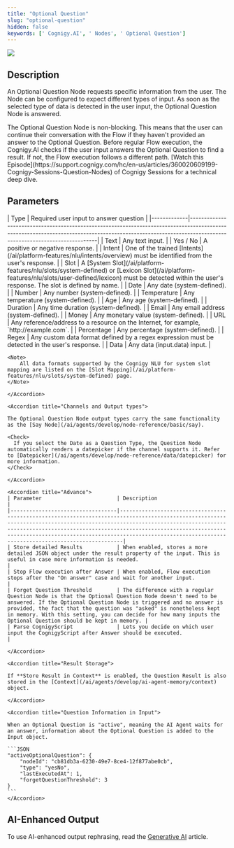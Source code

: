 ```yaml
---
title: "Optional Question"
slug: "optional-question"
hidden: false
keywords: [' Cognigy.AI', ' Nodes', ' Optional Question']
---
```


<Frame>
  <img class="image-center" src="/_assets/ai/develop/node-reference/basic/optional-question.png" style={{ width: 'auto' }} />
</Frame>

## Description

An Optional Question Node requests specific information from the user. The Node can be configured to expect different types of input. As soon as the selected type of data is detected in the user input, the Optional Question Node is answered.

<Accordion title="Comparison with the Question Node">
  The Optional Question Node is non-blocking. This means that the user can continue their conversation with the Flow if they haven't provided an answer to the Optional Question. Before regular Flow execution, the Cognigy.AI checks if the user input answers the Optional Question to find a result. If not, the Flow execution follows a different path.
  [Watch this Episode](https://support.cognigy.com/hc/en-us/articles/360020609199-Cognigy-Sessions-Question-Nodes) of Cognigy Sessions for a technical deep dive.
</Accordion>

## Parameters
<AccordionGroup>
  <Accordion title="Basic Settings">
  | Type        | Required user input to answer question                                                                                                                                                                  |
  |-------------|---------------------------------------------------------------------------------------------------------------------------------------------------------------------------------------------------------|
  | Text        | Any text input.                                                                                                                                                                                         |
  | Yes / No    | A positive or negative response.                                                                                                                                                                        |
  | Intent      | One of the trained [Intents](/ai/platform-features/nlu/intents/overview) must be identified from the user's response.                                                                                        |
  | Slot        | A [System Slot](/ai/platform-features/nlu/slots/system-defined) or [Lexicon Slot](/ai/platform-features/nlu/slots/user-defined/lexicon) must be detected within the user's response. The slot is defined by name. |
  | Date        | Any date (system-defined).                                                                                                                                                                              |
  | Number      | Any number (system-defined).                                                                                                                                                                            |
  | Temperature | Any temperature (system-defined).                                                                                                                                                                       |
  | Age         | Any age (system-defined).                                                                                                                                                                               |
  | Duration    | Any time duration (system-defined).                                                                                                                                                                     |
  | Email       | Any email address (system-defined).                                                                                                                                                                     |
  | Money       | Any monetary value (system-defined).                                                                                                                                                                    |
  | URL         | Any reference/address to a resource on the Internet, for example, `http://example.com`.                                                                                                                 |
  | Percentage  | Any percentage (system-defined).                                                                                                                                                                        |
  | Regex       | Any custom data format defined by a regex expression must be detected in the user's response.                                                                                                           |
  | Data        | Any data (input.data) input.                                                                                                                                                                            |

    <Note>
        All data formats supported by the Cognigy NLU for system slot mapping are listed on the [Slot Mapping](/ai/platform-features/nlu/slots/system-defined) page.
    </Note>

    </Accordion>

    <Accordion title="Channels and Output types">

    The Optional Question Node output types carry the same functionality as the [Say Node](/ai/agents/develop/node-reference/basic/say).

    <Check>
      If you select the Date as a Question Type, the Question Node automatically renders a datepicker if the channel supports it. Refer to [Datepicker](/ai/agents/develop/node-reference/data/datepicker) for more information. 
    </Check>

    </Accordion>

    <Accordion title="Advance">
    | Parameter                        | Description                                                                                                                                                                                                                                                                                                                                                   |
    |----------------------------------|---------------------------------------------------------------------------------------------------------------------------------------------------------------------------------------------------------------------------------------------------------------------------------------------------------------------------------------------------------------|
    | Store detailed Results           | When enabled, stores a more detailed JSON object under the result property of the input. This is useful in case more information is needed.                                                                                                                                                                                                                   |
    | Stop Flow execution after Answer | When enabled, Flow execution stops after the "On answer" case and wait for another input.                                                                                                                                                                                                                                                                     |
    | Forget Question Threshold        | The difference with a regular Question Node is that the Optional Question Node doesn't need to be answered. If the Optional Question Node is triggered and no answer is provided, the fact that the question was "asked" is nonetheless kept in memory. With this setting, you can decide for how many inputs the Optional Question should be kept in memory. |
    | Parse CognigyScript              | Lets you decide on which user input the CognigyScript after Answer should be executed.                                                                                                                                                                                                                                                                        |

    </Accordion>

    <Accordion title="Result Storage">

    If **Store Result in Context** is enabled, the Question Result is also stored in the [Context](/ai/agents/develop/ai-agent-memory/context) object.

    </Accordion>

    <Accordion title="Question Information in Input">

    When an Optional Question is "active", meaning the AI Agent waits for an answer, information about the Optional Question is added to the Input object.

    ```JSON
    "activeOptionalQuestion": {
        "nodeId": "cb81db3a-6230-49e7-8ce4-12f877abe0cb",
        "type": "yesNo",
        "lastExecutedAt": 1,
        "forgetQuestionThreshold": 3
    }
    ```
    </Accordion>

</AccordionGroup>

## AI-Enhanced Output

To use AI-enhanced output rephrasing, read the [Generative AI](/ai/agents/develop/gen-ai-and-llms/generative-ai) article.